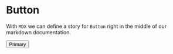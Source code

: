 
# Button

With `MDX` we can define a story for `Button` right in the middle of our
markdown documentation.

<Story id="primary" />
<Button variant="primary">Primary</Button>
